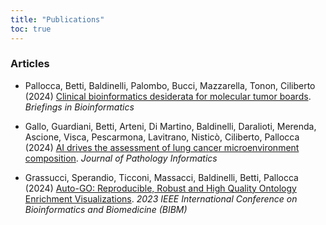 ```yaml
---
title: "Publications"
toc: true
---
```


### Articles

- Pallocca, Betti, Baldinelli, Palombo, Bucci, Mazzarella, Tonon, Ciliberto (2024) [Clinical bioinformatics desiderata for molecular tumor boards](https://doi.org/10.1093/bib/bbae447). *Briefings in Bioinformatics*

- Gallo, Guardiani, Betti, Arteni, Di Martino, Baldinelli, Daralioti, Merenda, Ascione, Visca, Pescarmona, Lavitrano, Nisticò, Ciliberto, Pallocca (2024) [AI drives the assessment of lung cancer microenvironment composition](https://doi.org/10.1016/j.jpi.2024.100400). *Journal of Pathology Informatics*

- Grassucci, Sperandio, Ticconi, Massacci, Baldinelli, Betti, Pallocca (2024) [Auto-GO: Reproducible, Robust and High Quality Ontology Enrichment Visualizations](https://doi.org/10.1109/BIBM58861.2023.10385722). *2023 IEEE International Conference on Bioinformatics and Biomedicine (BIBM)*


